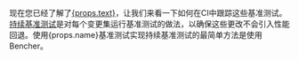现在您已经了解了<a href={props.url}>{props.text}</a>，让我们来看一下如何在CI中跟踪这些基准测试。[持续基准测试][continuous benchmarking]是对每个变更集运行基准测试的做法，以确保这些更改不会引入性能回退。使用{props.name}基准测试实现持续基准测试的最简单方法是使用Bencher。

[learn criterion]: /zh/learn/benchmarking/rust/criterion
[continuous benchmarking]: /zh/docs/explanation/continuous-benchmarking/